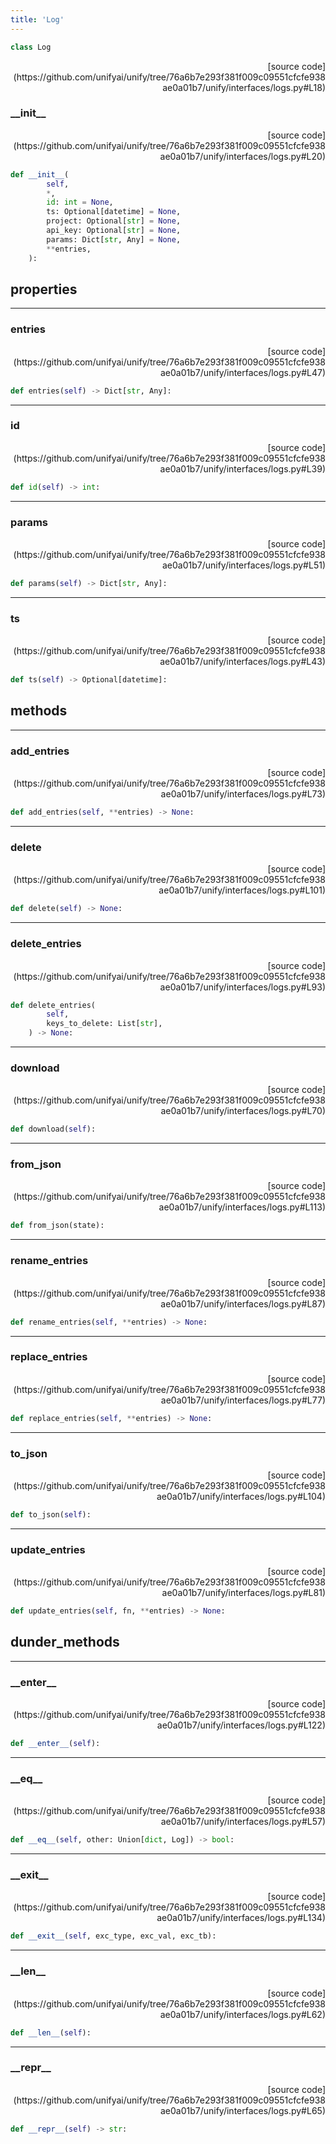 ```yaml
---
title: 'Log'
---
```


```python
class Log
```

<p align="right">[source code](https://github.com/unifyai/unify/tree/76a6b7e293f381f009c09551cfcfe938ae0a01b7/unify/interfaces/logs.py#L18)</p>



### \_\_init\_\_

<p align="right">[source code](https://github.com/unifyai/unify/tree/76a6b7e293f381f009c09551cfcfe938ae0a01b7/unify/interfaces/logs.py#L20)</p>

```python
def __init__(
        self,
        *,
        id: int = None,
        ts: Optional[datetime] = None,
        project: Optional[str] = None,
        api_key: Optional[str] = None,
        params: Dict[str, Any] = None,
        **entries,
    ):
```



## properties

---

### entries

<p align="right">[source code](https://github.com/unifyai/unify/tree/76a6b7e293f381f009c09551cfcfe938ae0a01b7/unify/interfaces/logs.py#L47)</p>

```python
def entries(self) -> Dict[str, Any]:
```



---

### id

<p align="right">[source code](https://github.com/unifyai/unify/tree/76a6b7e293f381f009c09551cfcfe938ae0a01b7/unify/interfaces/logs.py#L39)</p>

```python
def id(self) -> int:
```



---

### params

<p align="right">[source code](https://github.com/unifyai/unify/tree/76a6b7e293f381f009c09551cfcfe938ae0a01b7/unify/interfaces/logs.py#L51)</p>

```python
def params(self) -> Dict[str, Any]:
```



---

### ts

<p align="right">[source code](https://github.com/unifyai/unify/tree/76a6b7e293f381f009c09551cfcfe938ae0a01b7/unify/interfaces/logs.py#L43)</p>

```python
def ts(self) -> Optional[datetime]:
```



## methods

---

### add\_entries

<p align="right">[source code](https://github.com/unifyai/unify/tree/76a6b7e293f381f009c09551cfcfe938ae0a01b7/unify/interfaces/logs.py#L73)</p>

```python
def add_entries(self, **entries) -> None:
```



---

### delete

<p align="right">[source code](https://github.com/unifyai/unify/tree/76a6b7e293f381f009c09551cfcfe938ae0a01b7/unify/interfaces/logs.py#L101)</p>

```python
def delete(self) -> None:
```



---

### delete\_entries

<p align="right">[source code](https://github.com/unifyai/unify/tree/76a6b7e293f381f009c09551cfcfe938ae0a01b7/unify/interfaces/logs.py#L93)</p>

```python
def delete_entries(
        self,
        keys_to_delete: List[str],
    ) -> None:
```



---

### download

<p align="right">[source code](https://github.com/unifyai/unify/tree/76a6b7e293f381f009c09551cfcfe938ae0a01b7/unify/interfaces/logs.py#L70)</p>

```python
def download(self):
```



---

### from\_json

<p align="right">[source code](https://github.com/unifyai/unify/tree/76a6b7e293f381f009c09551cfcfe938ae0a01b7/unify/interfaces/logs.py#L113)</p>

```python
def from_json(state):
```



---

### rename\_entries

<p align="right">[source code](https://github.com/unifyai/unify/tree/76a6b7e293f381f009c09551cfcfe938ae0a01b7/unify/interfaces/logs.py#L87)</p>

```python
def rename_entries(self, **entries) -> None:
```



---

### replace\_entries

<p align="right">[source code](https://github.com/unifyai/unify/tree/76a6b7e293f381f009c09551cfcfe938ae0a01b7/unify/interfaces/logs.py#L77)</p>

```python
def replace_entries(self, **entries) -> None:
```



---

### to\_json

<p align="right">[source code](https://github.com/unifyai/unify/tree/76a6b7e293f381f009c09551cfcfe938ae0a01b7/unify/interfaces/logs.py#L104)</p>

```python
def to_json(self):
```



---

### update\_entries

<p align="right">[source code](https://github.com/unifyai/unify/tree/76a6b7e293f381f009c09551cfcfe938ae0a01b7/unify/interfaces/logs.py#L81)</p>

```python
def update_entries(self, fn, **entries) -> None:
```



## dunder_methods

---

### \_\_enter\_\_

<p align="right">[source code](https://github.com/unifyai/unify/tree/76a6b7e293f381f009c09551cfcfe938ae0a01b7/unify/interfaces/logs.py#L122)</p>

```python
def __enter__(self):
```



---

### \_\_eq\_\_

<p align="right">[source code](https://github.com/unifyai/unify/tree/76a6b7e293f381f009c09551cfcfe938ae0a01b7/unify/interfaces/logs.py#L57)</p>

```python
def __eq__(self, other: Union[dict, Log]) -> bool:
```



---

### \_\_exit\_\_

<p align="right">[source code](https://github.com/unifyai/unify/tree/76a6b7e293f381f009c09551cfcfe938ae0a01b7/unify/interfaces/logs.py#L134)</p>

```python
def __exit__(self, exc_type, exc_val, exc_tb):
```



---

### \_\_len\_\_

<p align="right">[source code](https://github.com/unifyai/unify/tree/76a6b7e293f381f009c09551cfcfe938ae0a01b7/unify/interfaces/logs.py#L62)</p>

```python
def __len__(self):
```



---

### \_\_repr\_\_

<p align="right">[source code](https://github.com/unifyai/unify/tree/76a6b7e293f381f009c09551cfcfe938ae0a01b7/unify/interfaces/logs.py#L65)</p>

```python
def __repr__(self) -> str:
```

